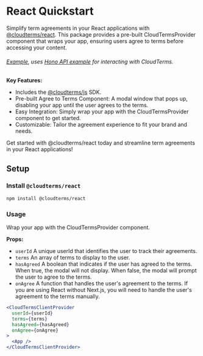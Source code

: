 # React Quickstart

Simplify term agreements in your React applications with [@cloudterms/react](https://www.npmjs.com/package/@cloudterms/react). This package provides a pre-built CloudTermsProvider component that wraps your app, ensuring users agree to terms before accessing your content.

###### [Example](https://github.com/cloudterms/cloudterms/tree/main/examples/react-vite), uses [Hono API example](https://github.com/cloudterms/cloudterms/tree/main/examples/hono-api) for interacting with CloudTerms.

**Key Features:**

- Includes the [@cloudterms/js](./js) SDK.
- Pre-built Agree to Terms Component: A modal window that pops up, disabling your app until the user agrees to the terms.
- Easy Integration: Simply wrap your app with the CloudTermsProvider component to get started.
- Customizable: Tailor the agreement experience to fit your brand and needs.

Get started with @cloudterms/react today and streamline term agreements in your React applications!

## Setup

### Install `@cloudterms/react`

```bash
npm install @cloudterms/react
```

### Usage

Wrap your app with the CloudTermsProvider component.

**Props:**

- `userId` A unique userId that identifies the user to track their agreements.
- `terms` An array of terms to display to the user.
- `hasAgreed` A boolean that indicates if the user has agreed to the terms. When true, the modal will not display. When false, the modal will prompt the user to agree to the terms.
- `onAgree` A function that handles the user's agreement to the terms. If you are using React without Next.js, you will need to handle the user's agreement to the terms manually.

```jsx
<CloudTermsClientProvider
  userId={userId}
  terms={terms}
  hasAgreed={hasAgreed}
  onAgree={onAgree}
>
  <App />
</CloudTermsClientProvider>
```
